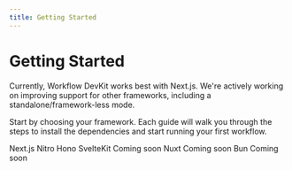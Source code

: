 ```yaml
---
title: Getting Started
---
```



# Getting Started

<Callout>
Currently, Workflow DevKit works best with Next.js. We're actively working on improving support for other frameworks, including a standalone/framework-less mode.
</Callout>

Start by choosing your framework. Each guide will walk you through the steps to install the dependencies and start running your first workflow.

<Cards>
    <Card href="/docs/getting-started/next" className="flex flex-col items-center justify-center text-center gap-2">
        <Next className="size-16" />
        <span className="font-medium">Next.js</span>
    </Card>
    <Card href="/docs/getting-started/nitro" className="flex flex-col items-center justify-center text-center gap-2">
        <Nitro className="size-16" />
        <span className="font-medium">Nitro</span>
    </Card>
    <Card href="/docs/getting-started/hono" className="flex flex-col items-center justify-center text-center gap-2">
        <Hono className="size-16" />
        <span className="font-medium">Hono</span>
    </Card>
    <Card href="/docs/getting-started/sveltekit" disabled className="flex flex-col items-center justify-center text-center gap-2">
        <SvelteKit className="size-16" />
        <span className="font-medium">SvelteKit</span>
        <Badge variant="secondary">Coming soon</Badge>
    </Card>
    <Card href="/docs/getting-started/nuxt" disabled className="flex flex-col items-center justify-center text-center gap-2">
        <Nuxt className="size-16" />
        <span className="font-medium">Nuxt</span>
        <Badge variant="secondary">Coming soon</Badge>
    </Card>
    <Card href="/docs/getting-started/bun" disabled className="flex flex-col items-center justify-center text-center gap-2">
        <Bun className="size-16" />
        <span className="font-medium">Bun</span>
        <Badge variant="secondary">Coming soon</Badge>
    </Card>
</Cards>
